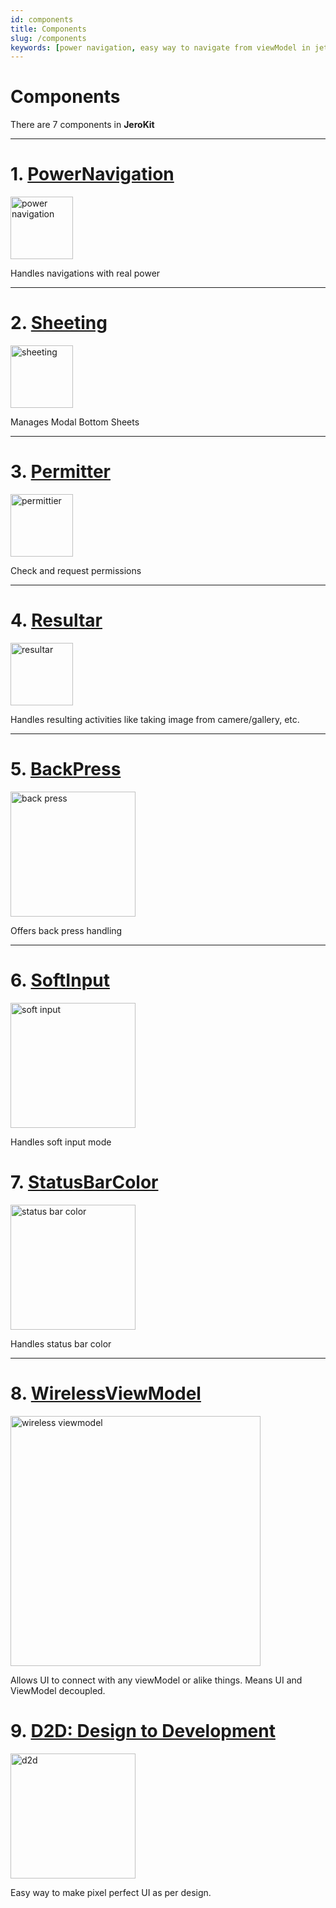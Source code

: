 ```yaml
---
id: components
title: Components
slug: /components
keywords: [power navigation, easy way to navigate from viewModel in jetpack compose, modal bottom sheet management from viewModel, permission check and request from viewmodel in jetpack compose, handle activity for result from viewmodel, handle back press from viewmodel in jetpack compose, manage softinput adjust ui from viewmodel in jetpack compose, change status bar color and icon theme from viewmodel in jetpack compose, decouple ui and viewmodel in jetpack compose, easy way to develop pixel perfect ui]
---
```

# Components

There are 7 components in **JeroKit**

--------------

# 1. [PowerNavigation](docs/power-navigation.md)

<img src="/img/power_navigation_logo.png" alt="power navigation" width="100px"></img>

Handles navigations with real power

--------------

# 2. [Sheeting](docs/sheeting.md)

<img src="/img/sheets.png" alt="sheeting" width="100px"></img>

Manages Modal Bottom Sheets

--------------

# 3. [Permitter](docs/permitter.md)

<img src="/img/permitter.png" alt="permittier" width="100px"></img>

Check and request permissions

--------------

# 4. [Resultar](docs/resultar.md)

<img src="/img/resultar.png" alt="resultar" width="100px"></img>

Handles resulting activities like taking image from camere/gallery, etc.

--------------

# 5. [BackPress](docs/backpress.md)

<img src="/img/back_press.png" alt="back press" width="200px"></img>

Offers back press handling

--------------

# 6. [SoftInput](docs/softinput.md)

<img src="/img/soft_input_mode.png" alt="soft input" width="200px"></img>

Handles soft input mode

# 7. [StatusBarColor](docs/statusbarcolor.md)

<img src="/img/status_bar_color.png" alt="status bar color" width="200px"></img>

Handles status bar color

--------------

# 8. [WirelessViewModel](docs/wirelessviewmodel.md)

<img src="/img/wireless_viewmodel.png" alt="wireless viewmodel" width="400px"></img>

Allows UI to connect with any viewModel or alike things. Means UI and ViewModel decoupled.

# 9. [D2D: Design to Development](/d2d)

<img src="/img/d2d.png" alt="d2d" width="200px"></img>

Easy way to make pixel perfect UI as per design.